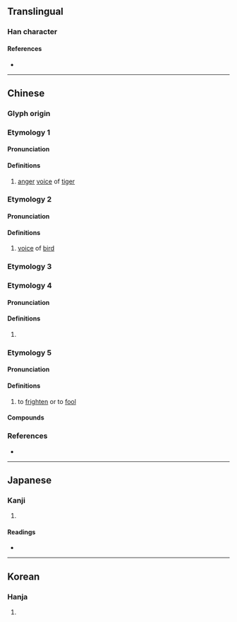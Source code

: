 {{character info/new}}
==Translingual==

===Han character===
{{Han char|rn=30|rad=口|as=08|sn=11|four=61014|canj=RYPN,RYPU|ids=⿰口虎}}

====References====
* {{Han ref|kx=0193.120|dkj=03756|dj=0413.230|hdz=10640.010|uh=552C|ud=21804|bh=B0E4|bd=45284}}

----

==Chinese==
{{zh-forms}}

===Glyph origin===
{{Han etym}}
{{Han compound|口|虎|c1=s|c2=p|ls=psc}}

===Etymology 1===
====Pronunciation====
{{zh-pron
|m=xiāo
|c=
}}

====Definitions====
{{zh-hanzi}}

# [[anger]] [[voice]] of [[tiger]]

===Etymology 2===
====Pronunciation====
{{zh-pron
|m=guó
|c=
|mc=2
|oc=2
}}

====Definitions====
{{zh-hanzi}}

# [[voice]] of [[bird]]

===Etymology 3===
{{zh-see|號|v|to roar}}

===Etymology 4===
====Pronunciation====
{{zh-pron
|m=xià
|c=haak3
|mc=1
|oc=1
}}

====Definitions====
{{zh-hanzi}}

# {{zh-alt-form|嚇|to [[frighten]]|tr=-}}

===Etymology 5===
====Pronunciation====
{{zh-pron
|m=hǔ
|c=fu2
|mn=hó
}}

====Definitions====
{{zh-hanzi}}

# to [[frighten]] or to [[fool]]

====Compounds====
{{zh-der|嚇唬|唬鬼瞞神|嚇眉唬眼|唬人|詐唬}}

===References===
* {{R:yue:mfccd}}

----

==Japanese==

===Kanji===
{{ja-kanji|grade=|rs=口08}}

# {{defn|lang=ja|sort=口08}}

====Readings====
* {{ja-readings|on=[[か]] (ka), [[け]] (ke), [[こう]] (kō), [[ごう]] (gō), [[きょう]] (kyō), [[かく]] (kaku), [[きゃく]] (kyaku)|kun=}}

----

==Korean==

===Hanja===
{{ko-hanja|hangeul=호|rv=ho|mr=ho}}

# {{defn|lang=ko|sort=口08}}